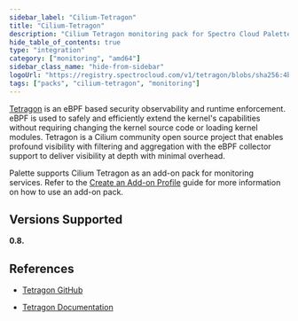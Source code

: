 ```yaml
---
sidebar_label: "Cilium-Tetragon"
title: "Cilium-Tetragon"
description: "Cilium Tetragon monitoring pack for Spectro Cloud Palette"
hide_table_of_contents: true
type: "integration"
category: ["monitoring", "amd64"]
sidebar_class_name: "hide-from-sidebar"
logoUrl: "https://registry.spectrocloud.com/v1/tetragon/blobs/sha256:4b14874658de77afc1c966119c156f5a0c28477debc7cb1276f9e1fb63ba9cae?type=image.webp"
tags: ["packs", "cilium-tetragon", "monitoring"]
---
```


<RedirectPackPage packName="cilium-tetragon" />

[Tetragon](https://github.com/cilium/tetragon) is an eBPF based security observability and runtime enforcement. eBPF is
used to safely and efficiently extend the kernel's capabilities without requiring changing the kernel source code or
loading kernel modules. Tetragon is a Cilium community open source project that enables profound visibility with
filtering and aggregation with the eBPF collector support to deliver visibility at depth with minimal overhead.

Palette supports Cilium Tetragon as an add-on pack for monitoring services. Refer to the
[Create an Add-on Profile](../profiles/cluster-profiles/create-cluster-profiles/create-addon-profile/create-addon-profile.md)
guide for more information on how to use an add-on pack.

## Versions Supported

<Tabs queryString="versions">

<TabItem label="0.8.x" value="0.8.x">

**0.8.**

</TabItem>

</Tabs>

## References

- [Tetragon GitHub](https://github.com/cilium/tetragon)

- [Tetragon Documentation](https://tetragon.cilium.io/docs)

